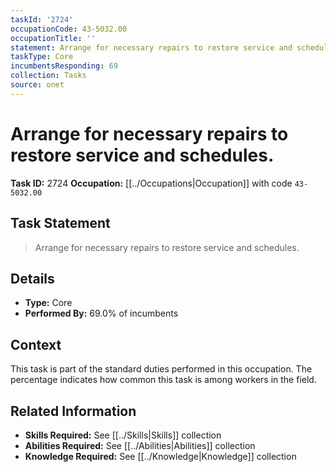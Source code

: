 ```yaml
---
taskId: '2724'
occupationCode: 43-5032.00
occupationTitle: ''
statement: Arrange for necessary repairs to restore service and schedules.
taskType: Core
incumbentsResponding: 69
collection: Tasks
source: onet
---
```

# Arrange for necessary repairs to restore service and schedules.

**Task ID:** 2724
**Occupation:** [[../Occupations|Occupation]] with code `43-5032.00`

## Task Statement

> Arrange for necessary repairs to restore service and schedules.

## Details

- **Type:** Core
- **Performed By:** 69.0% of incumbents

## Context

This task is part of the standard duties performed in this occupation. The percentage indicates how common this task is among workers in the field.

## Related Information

- **Skills Required:** See [[../Skills|Skills]] collection
- **Abilities Required:** See [[../Abilities|Abilities]] collection
- **Knowledge Required:** See [[../Knowledge|Knowledge]] collection
